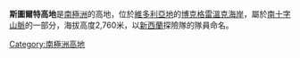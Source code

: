 {{Coord|73|29|S|163|58|E|display=title}}

'''斯圖爾特高地'''是[[南極洲|南極洲]]的高地，位於[[維多利亞地|維多利亞地]]的[[博克格雷溫克海岸|博克格雷溫克海岸]]，屬於[[南十字山脈|南十字山脈]]的一部分，海拔高度2,760米，以[[新西蘭|新西蘭]]探險隊的隊員命名。

{{DEFAULTSORT:Stewart Heights}}
[[Category:南極洲高地|Category:南極洲高地]]


{{BorchgrevinkCoast-geo-stub}}